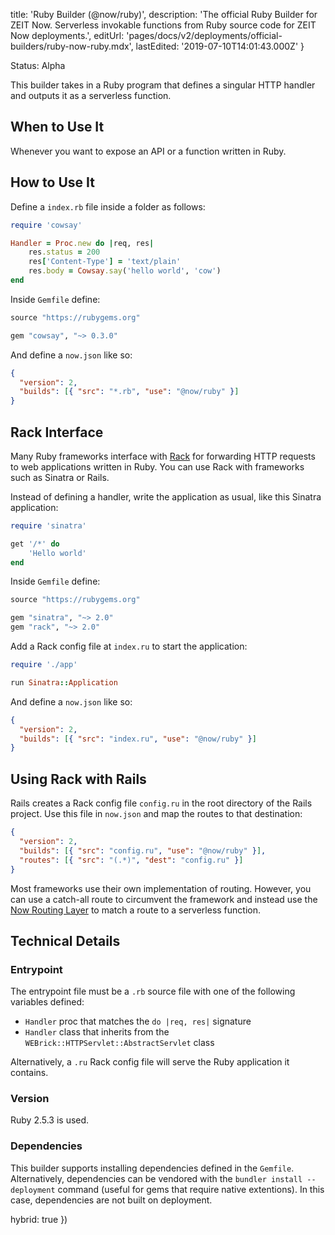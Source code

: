 
  title: 'Ruby Builder (@now/ruby)',
  description:
    'The official Ruby Builder for ZEIT Now. Serverless invokable functions from Ruby source code for ZEIT Now deployments.',
  editUrl: 'pages/docs/v2/deployments/official-builders/ruby-now-ruby.mdx',
  lastEdited: '2019-07-10T14:01:43.000Z'
}

<Tag>Status: Alpha</Tag>

This builder takes in a Ruby program that defines a singular HTTP handler and outputs it as a serverless function.

## When to Use It

Whenever you want to expose an API or a function written in Ruby.

## How to Use It

Define a `index.rb` file inside a folder as follows:

```ruby
require 'cowsay'

Handler = Proc.new do |req, res|
    res.status = 200
    res['Content-Type'] = 'text/plain'
    res.body = Cowsay.say('hello world', 'cow')
end
```

Inside `Gemfile` define:

```ruby
source "https://rubygems.org"

gem "cowsay", "~> 0.3.0"
```

And define a `now.json` like so:

```json
{
  "version": 2,
  "builds": [{ "src": "*.rb", "use": "@now/ruby" }]
}
```

## Rack Interface

Many Ruby frameworks interface with [Rack](https://rack.github.io/) for forwarding HTTP requests to web applications written in Ruby. You can use Rack with frameworks such as Sinatra or Rails.

Instead of defining a handler, write the application as usual, like this Sinatra application:

```ruby
require 'sinatra'

get '/*' do
    'Hello world'
end
```

Inside `Gemfile` define:

```ruby
source "https://rubygems.org"

gem "sinatra", "~> 2.0"
gem "rack", "~> 2.0"
```

Add a Rack config file at `index.ru` to start the application:

```ruby
require './app'

run Sinatra::Application
```

And define a `now.json` like so:

```json
{
  "version": 2,
  "builds": [{ "src": "index.ru", "use": "@now/ruby" }]
}
```

## Using Rack with Rails

Rails creates a Rack config file `config.ru` in the root directory of the Rails project. Use this file in `now.json` and map the routes to that destination:

```json
{
  "version": 2,
  "builds": [{ "src": "config.ru", "use": "@now/ruby" }],
  "routes": [{ "src": "(.*)", "dest": "config.ru" }]
}
```

Most frameworks use their own implementation of routing. However, you can use a catch-all route to circumvent the framework and instead use the [Now Routing Layer](/docs/v2/deployments/routes) to match a route to a serverless function.

## Technical Details

### Entrypoint

The entrypoint file must be a `.rb` source file with one of the following variables defined:

- `Handler` proc that matches the `do |req, res|` signature
- `Handler` class that inherits from the `WEBrick::HTTPServlet::AbstractServlet` class

Alternatively, a `.ru` Rack config file will serve the Ruby application it contains.

### Version

Ruby 2.5.3 is used.

### Dependencies

This builder supports installing dependencies defined in the `Gemfile`. Alternatively, dependencies can be vendored with the `bundler install --deployment` command (useful for gems that require native extentions). In this case, dependencies are not built on deployment.

  hybrid: true
})
